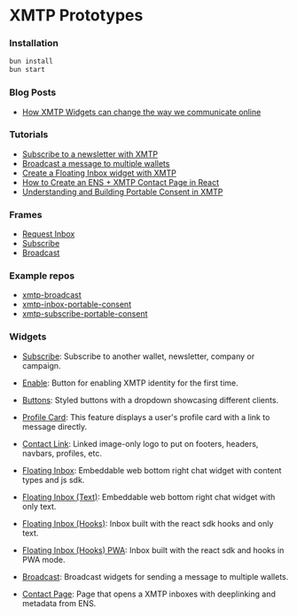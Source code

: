 # XMTP Prototypes

### Installation

```bash
bun install
bun start
```

### Blog Posts

- [How XMTP Widgets can change the way we communicate online](/Posts/Contact)

### Tutorials

- [Subscribe to a newsletter with XMTP](/Tutorials/Subscribe)
- [Broadcast a message to multiple wallets](/Tutorials/Broadcast)
- [Create a Floating Inbox widget with XMTP](/Tutorials/FloatingInbox)
- [How to Create an ENS + XMTP Contact Page in React](/Tutorials/ContactPage)
- [Understanding and Building Portable Consent in XMTP](/Tutorials/PortableConsent)

### Frames

- [Request Inbox](https://xmtp-prototypes.vercel.app/Frames/RequestInbox)
- [Subscribe](https://xmtp-prototypes.vercel.app/Frames/Subscribe)
- [Broadcast](https://xmtp-prototypes.vercel.app/Frames/Broadcast)

### Example repos

- [xmtp-broadcast](https://github.com/fabriguespe/xmtp-broadcast)
- [xmtp-inbox-portable-consent](https://github.com/fabriguespe/xmtp-inbox-portable-consent)
- [xmtp-subscribe-portable-consent](https://github.com/fabriguespe/xmtp-subscribe-portable-consent)

### Widgets

- [Subscribe](/Widgets/Subscribe): Subscribe to another wallet, newsletter, company or campaign.

- [Enable](/Widgets/Enable): Button for enabling XMTP identity for the first time.

- [Buttons](/Widgets/Buttons): Styled buttons with a dropdown showcasing different clients.

- [Profile Card](/Widgets/ProfileCard): This feature displays a user's profile card with a link to message directly.

- [Contact Link](/Widgets/ContactLink): Linked image-only logo to put on footers, headers, navbars, profiles, etc.

- [Floating Inbox](/Widgets/FloatingInbox): Embeddable web bottom right chat widget with content types and js sdk.

- [Floating Inbox (Text)](/Widgets/FloatingInbox-text): Embeddable web bottom right chat widget with only text.

- [Floating Inbox (Hooks)](/Widgets/FloatingInbox-hooks): Inbox built with the react sdk hooks and only text.

- [Floating Inbox (Hooks) PWA](/Widgets/FloatingInbox-hooks): Inbox built with the react sdk and hooks in PWA mode.

- [Broadcast](/Widgets/Broadcast): Broadcast widgets for sending a message to multiple wallets.

- [Contact Page](/Widgets/ContactPage): Page that opens a XMTP inboxes with deeplinking and metadata from ENS.

